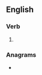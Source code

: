 ==English==

===Verb===
{{head|en|verb form}}

# {{en-past of|asperate}}

===Anagrams===
* {{anagrams|en|desparate|estrapade|paederast|pæderast|separated}}